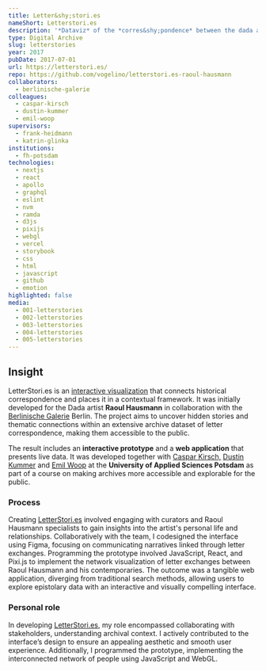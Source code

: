 ```yaml
---
title: Letter&shy;stori.es
nameShort: Letterstori.es
description: '*Dataviz* of the *corres&shy;pondence* between the dada artist *Raoul Hausmann* and his contem&shy;poraries.'
type: Digital Archive
slug: letterstories
year: 2017
pubDate: 2017-07-01
url: https://letterstori.es/
repo: https://github.com/vogelino/letterstori.es-raoul-hausmann
collaborators:
  - berlinische-galerie
colleagues:
  - caspar-kirsch
  - dustin-kummer
  - emil-woop
supervisors:
  - frank-heidmann
  - katrin-glinka
institutions:
  - fh-potsdam
technologies:
  - nextjs
  - react
  - apollo
  - graphql
  - eslint
  - nvm
  - ramda
  - d3js
  - pixijs
  - webgl
  - vercel
  - storybook
  - css
  - html
  - javascript
  - github
  - emotion
highlighted: false
media:
  - 001-letterstories
  - 002-letterstories
  - 003-letterstories
  - 004-letterstories
  - 005-letterstories
---
```


## Insight

LetterStori.es is an [interactive visualization](https://letterstori.es/) that connects historical correspondence and places it in a contextual framework. It was initially developed for the Dada artist **Raoul Hausmann** in collaboration with the [Berlinische Galerie](https://berlinischegalerie.de/en/) Berlin. The project aims to uncover hidden stories and thematic connections within an extensive archive dataset of letter correspondence, making them accessible to the public.

The result includes an **interactive prototype** and a **web application** that presents live data. It was developed together with [Caspar Kirsch,](https://casparkirsch.de/) [Dustin Kummer](https://dustinkummer.com/) and [Emil Woop](http://gismos.org/) at the **University of Applied Sciences Potsdam** as part of a course on making archives more accessible and explorable for the public.

### Process

Creating [LetterStori.es](http://letterstori.es/) involved engaging with curators and Raoul Hausmann specialists to gain insights into the artist's personal life and relationships. Collaboratively with the team, I codesigned the interface using Figma, focusing on communicating narratives linked through letter exchanges. Programming the prototype involved JavaScript, React, and Pixi.js to implement the network visualization of letter exchanges between Raoul Hausmann and his contemporaries. The outcome was a tangible web application, diverging from traditional search methods, allowing users to explore epistolary data with an interactive and visually compelling interface.

### Personal role

In developing [LetterStori.es](http://letterstori.es/), my role encompassed collaborating with stakeholders, understanding archival context. I actively contributed to the interface’s design to ensure an appealing aesthetic and smooth user experience. Additionally, I programmed the prototype, implementing the interconnected network of people using JavaScript and WebGL.
